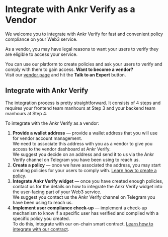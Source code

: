 
# Integrate with Ankr Verify as a Vendor

We welcome you to integrate with Ankr Verify for fast and convenient policy compliance on your Web3 service.

As a vendor, you may have legal reasons to want your users to verify they are eligible to access your service.

You can use our platform to create policies and ask your users to verify and comply with them to gain access.
<Callout type="tip">
**Want to become a vendor?**<br/>
    Visit our [vendor page](https://www.ankr.com/verifying/vendor/) and hit the **Talk to an Expert** button.
</Callout>

## Integrate with Ankr Verify
The integration process is pretty straightforward. It consists of 4 steps and requires your frontend team manhours at Step 3 and your backend team manhours at Step 4.

To integrate with the Ankr Verify as a vendor:
1. **Provide a wallet address** — provide a wallet address that you will use for vendor account management.<br/> We need to associate this address with you as a vendor to give you access to the vendor dashboard at Ankr Verify.<br/>
We suggest you decide on an address and send it to us via the Ankr Verify channel on Telegram you have been using to reach us.
2. **Create a policy** — once we have associated the address, you may start creating policies for your users to comply with. [Learn how to create a policy](/verify/getting-started/create-policy/).
3. **Integrate Ankr Verify widget** — once you have created enough policies, contact us for the details on how to integrate the Ankr Verify widget into the user-facing part of your Web3 service.<br/>
We suggest you contact us the Ankr Verify channel on Telegram you have been using to reach us.
4. **Implement user compliance check-up** — implement a check-up mechanism to know if a specific user has verified and complied with a specific policy you created.<br/>
To do this, integrate with our on-chain smart contract. [Learn how to integrate with our contract](/verify/integrating/check-user-compliance/).
